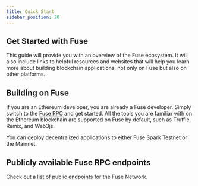 ```yaml
---
title: Quick Start
sidebar_position: 20
---
```


## Get Started with Fuse

This guide will provide you with an overview of the Fuse ecosystem. It will also include links to helpful resources and websites that will help you learn more about building blockchain applications, not only on Fuse but also on other platforms.

## Building on Fuse

If you are an Ethereum developer, you are already a Fuse developer. Simply switch to the [Fuse RPC](https://docs.fuse.io/docs/basics/getting-started-with-fuse/network-details) and get started. All the tools you are familiar with on the Ethereum blockchain are supported on Fuse by default, such as Truffle, Remix, and Web3js.

You can deploy decentralized applications to either Fuse Spark Testnet or the Mainnet.

## Publicly available Fuse RPC endpoints

Check out a [list of public endpoints](https://docs.fuse.io/docs/basics/getting-started-with-fuse/rpc#fuse-labs) for the Fuse Network.
